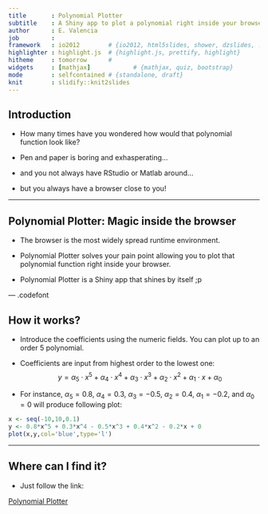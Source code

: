 ```yaml
---
title       : Polynomial Plotter
subtitle    : A Shiny app to plot a polynomial right inside your browser!
author      : E. Valencia
job         : 
framework   : io2012        # {io2012, html5slides, shower, dzslides, ...}
highlighter : highlight.js  # {highlight.js, prettify, highlight}
hitheme     : tomorrow      # 
widgets     : [mathjax]            # {mathjax, quiz, bootstrap}
mode        : selfcontained # {standalone, draft}
knit        : slidify::knit2slides
---
```


## Introduction

- How many times have you wondered how would that polynomial function look like?

- Pen and paper is boring and exhasperating...

- and you not always have RStudio or Matlab around...

- but you always have a browser close to you!

---

## Polynomial Plotter: Magic inside the browser

- The browser is the most widely spread runtime environment.

- Polynomial Plotter solves your pain point allowing you to plot that polynomial function right inside your browser.

- Polynomial Plotter is a Shiny app that shines by itself ;p

--- .codefont

## How it works?
- Introduce the coefficients using the numeric fields. You can plot up to an order 5 polynomial.
- Coefficients are input from highest order to the lowest one:
$$y =  \alpha_5 \cdot x^5 + \alpha_4 \cdot x^4 + \alpha_3 \cdot x^3 + \alpha_2 \cdot x^2 + \alpha_1 \cdot x + \alpha_0$$

- For instance, $\alpha_5=0.8$, $\alpha_4=0.3$, $\alpha_3=-0.5$, $\alpha_2=0.4$, $\alpha_1=-0.2$, and $\alpha_0=0$ will produce following plot:
```r
x <- seq(-10,10,0.1)
y <- 0.8*x^5 + 0.3*x^4 - 0.5*x^3 + 0.4*x^2 - 0.2*x + 0
plot(x,y,col='blue',type='l')
```

---

## Where can I find it?

- Just follow the link:

[Polynomial Plotter](https://polyplot.shinyapps.io/shinyPolynomialPlotter/)



